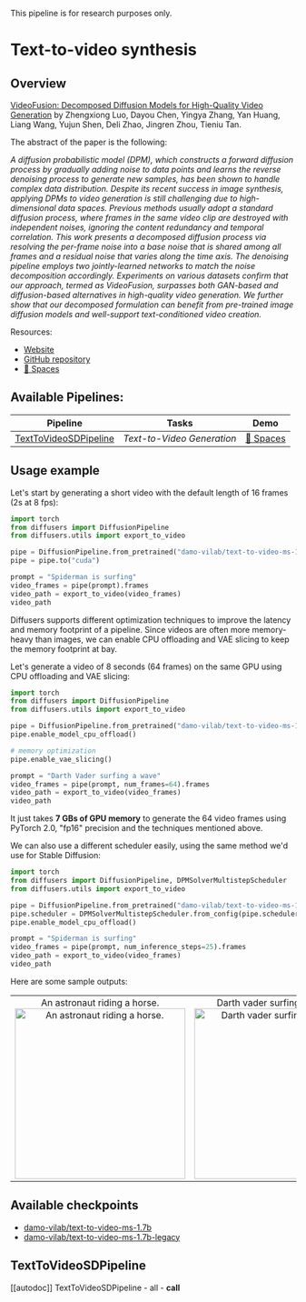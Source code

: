 <!--Copyright 2023 The HuggingFace Team. All rights reserved.

Licensed under the Apache License, Version 2.0 (the "License"); you may not use this file except in compliance with
the License. You may obtain a copy of the License at

http://www.apache.org/licenses/LICENSE-2.0

Unless required by applicable law or agreed to in writing, software distributed under the License is distributed on
an "AS IS" BASIS, WITHOUT WARRANTIES OR CONDITIONS OF ANY KIND, either express or implied. See the License for the
specific language governing permissions and limitations under the License.
-->

<Tip warning={true}>

This pipeline is for research purposes only. 

</Tip>

# Text-to-video synthesis

## Overview

[VideoFusion: Decomposed Diffusion Models for High-Quality Video Generation](https://arxiv.org/abs/2303.08320) by Zhengxiong Luo, Dayou Chen, Yingya Zhang, Yan Huang, Liang Wang, Yujun Shen, Deli Zhao, Jingren Zhou, Tieniu Tan.

The abstract of the paper is the following:

*A diffusion probabilistic model (DPM), which constructs a forward diffusion process by gradually adding noise to data points and learns the reverse denoising process to generate new samples, has been shown to handle complex data distribution. Despite its recent success in image synthesis, applying DPMs to video generation is still challenging due to high-dimensional data spaces. Previous methods usually adopt a standard diffusion process, where frames in the same video clip are destroyed with independent noises, ignoring the content redundancy and temporal correlation. This work presents a decomposed diffusion process via resolving the per-frame noise into a base noise that is shared among all frames and a residual noise that varies along the time axis. The denoising pipeline employs two jointly-learned networks to match the noise decomposition accordingly. Experiments on various datasets confirm that our approach, termed as VideoFusion, surpasses both GAN-based and diffusion-based alternatives in high-quality video generation. We further show that our decomposed formulation can benefit from pre-trained image diffusion models and well-support text-conditioned video creation.*

Resources:

* [Website](https://modelscope.cn/models/damo/text-to-video-synthesis/summary)
* [GitHub repository](https://github.com/modelscope/modelscope/)
* [🤗 Spaces](https://huggingface.co/spaces/damo-vilab/modelscope-text-to-video-synthesis)

## Available Pipelines:

| Pipeline | Tasks | Demo
|---|---|:---:|
| [TextToVideoSDPipeline](https://github.com/huggingface/diffusers/blob/main/src/diffusers/pipelines/text_to_video_synthesis/pipeline_text_to_video_synth.py) | *Text-to-Video Generation* | [🤗 Spaces](https://huggingface.co/spaces/damo-vilab/modelscope-text-to-video-synthesis)

## Usage example 

Let's start by generating a short video with the default length of 16 frames (2s at 8 fps):

```python 
import torch
from diffusers import DiffusionPipeline
from diffusers.utils import export_to_video

pipe = DiffusionPipeline.from_pretrained("damo-vilab/text-to-video-ms-1.7b", torch_dtype=torch.float16, variant="fp16")
pipe = pipe.to("cuda")

prompt = "Spiderman is surfing"
video_frames = pipe(prompt).frames
video_path = export_to_video(video_frames)
video_path
```

Diffusers supports different optimization techniques to improve the latency
and memory footprint of a pipeline. Since videos are often more memory-heavy than images,
we can enable CPU offloading and VAE slicing to keep the memory footprint at bay.

Let's generate a video of 8 seconds (64 frames) on the same GPU using CPU offloading and VAE slicing:

```python
import torch
from diffusers import DiffusionPipeline
from diffusers.utils import export_to_video

pipe = DiffusionPipeline.from_pretrained("damo-vilab/text-to-video-ms-1.7b", torch_dtype=torch.float16, variant="fp16")
pipe.enable_model_cpu_offload()

# memory optimization
pipe.enable_vae_slicing()

prompt = "Darth Vader surfing a wave"
video_frames = pipe(prompt, num_frames=64).frames
video_path = export_to_video(video_frames)
video_path
```

It just takes **7 GBs of GPU memory** to generate the 64 video frames using PyTorch 2.0, "fp16" precision and the techniques mentioned above.

We can also use a different scheduler easily, using the same method we'd use for Stable Diffusion:

```python
import torch
from diffusers import DiffusionPipeline, DPMSolverMultistepScheduler
from diffusers.utils import export_to_video

pipe = DiffusionPipeline.from_pretrained("damo-vilab/text-to-video-ms-1.7b", torch_dtype=torch.float16, variant="fp16")
pipe.scheduler = DPMSolverMultistepScheduler.from_config(pipe.scheduler.config)
pipe.enable_model_cpu_offload()

prompt = "Spiderman is surfing"
video_frames = pipe(prompt, num_inference_steps=25).frames
video_path = export_to_video(video_frames)
video_path
```

Here are some sample outputs: 

<table>
    <tr>
        <td><center>
        An astronaut riding a horse.
        <br>
        <img src="https://huggingface.co/datasets/huggingface/documentation-images/resolve/main/diffusers/astr.gif"
            alt="An astronaut riding a horse."
            style="width: 300px;" />
        </center></td>
        <td ><center>
        Darth vader surfing in waves.
        <br>
        <img src="https://huggingface.co/datasets/huggingface/documentation-images/resolve/main/diffusers/vader.gif"
            alt="Darth vader surfing in waves."
            style="width: 300px;" />
        </center></td>
    </tr>
</table>

## Available checkpoints 

* [damo-vilab/text-to-video-ms-1.7b](https://huggingface.co/damo-vilab/text-to-video-ms-1.7b/)
* [damo-vilab/text-to-video-ms-1.7b-legacy](https://huggingface.co/damo-vilab/text-to-video-ms-1.7b-legacy)

## TextToVideoSDPipeline
[[autodoc]] TextToVideoSDPipeline
	- all
	- __call__
